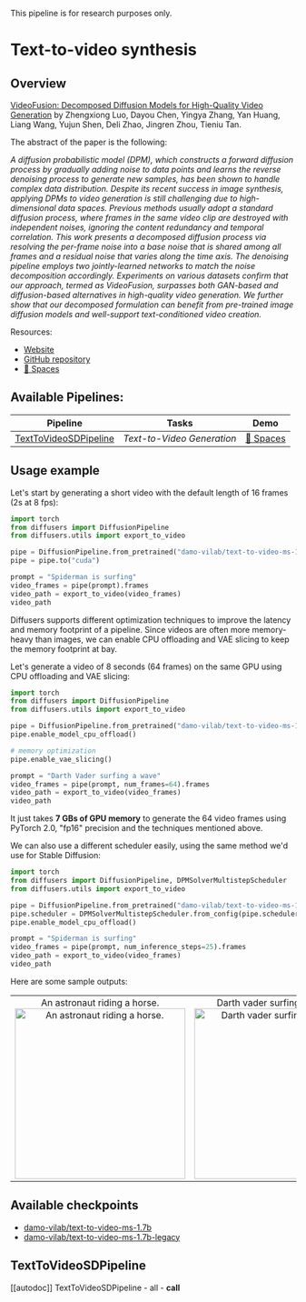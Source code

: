 <!--Copyright 2023 The HuggingFace Team. All rights reserved.

Licensed under the Apache License, Version 2.0 (the "License"); you may not use this file except in compliance with
the License. You may obtain a copy of the License at

http://www.apache.org/licenses/LICENSE-2.0

Unless required by applicable law or agreed to in writing, software distributed under the License is distributed on
an "AS IS" BASIS, WITHOUT WARRANTIES OR CONDITIONS OF ANY KIND, either express or implied. See the License for the
specific language governing permissions and limitations under the License.
-->

<Tip warning={true}>

This pipeline is for research purposes only. 

</Tip>

# Text-to-video synthesis

## Overview

[VideoFusion: Decomposed Diffusion Models for High-Quality Video Generation](https://arxiv.org/abs/2303.08320) by Zhengxiong Luo, Dayou Chen, Yingya Zhang, Yan Huang, Liang Wang, Yujun Shen, Deli Zhao, Jingren Zhou, Tieniu Tan.

The abstract of the paper is the following:

*A diffusion probabilistic model (DPM), which constructs a forward diffusion process by gradually adding noise to data points and learns the reverse denoising process to generate new samples, has been shown to handle complex data distribution. Despite its recent success in image synthesis, applying DPMs to video generation is still challenging due to high-dimensional data spaces. Previous methods usually adopt a standard diffusion process, where frames in the same video clip are destroyed with independent noises, ignoring the content redundancy and temporal correlation. This work presents a decomposed diffusion process via resolving the per-frame noise into a base noise that is shared among all frames and a residual noise that varies along the time axis. The denoising pipeline employs two jointly-learned networks to match the noise decomposition accordingly. Experiments on various datasets confirm that our approach, termed as VideoFusion, surpasses both GAN-based and diffusion-based alternatives in high-quality video generation. We further show that our decomposed formulation can benefit from pre-trained image diffusion models and well-support text-conditioned video creation.*

Resources:

* [Website](https://modelscope.cn/models/damo/text-to-video-synthesis/summary)
* [GitHub repository](https://github.com/modelscope/modelscope/)
* [🤗 Spaces](https://huggingface.co/spaces/damo-vilab/modelscope-text-to-video-synthesis)

## Available Pipelines:

| Pipeline | Tasks | Demo
|---|---|:---:|
| [TextToVideoSDPipeline](https://github.com/huggingface/diffusers/blob/main/src/diffusers/pipelines/text_to_video_synthesis/pipeline_text_to_video_synth.py) | *Text-to-Video Generation* | [🤗 Spaces](https://huggingface.co/spaces/damo-vilab/modelscope-text-to-video-synthesis)

## Usage example 

Let's start by generating a short video with the default length of 16 frames (2s at 8 fps):

```python 
import torch
from diffusers import DiffusionPipeline
from diffusers.utils import export_to_video

pipe = DiffusionPipeline.from_pretrained("damo-vilab/text-to-video-ms-1.7b", torch_dtype=torch.float16, variant="fp16")
pipe = pipe.to("cuda")

prompt = "Spiderman is surfing"
video_frames = pipe(prompt).frames
video_path = export_to_video(video_frames)
video_path
```

Diffusers supports different optimization techniques to improve the latency
and memory footprint of a pipeline. Since videos are often more memory-heavy than images,
we can enable CPU offloading and VAE slicing to keep the memory footprint at bay.

Let's generate a video of 8 seconds (64 frames) on the same GPU using CPU offloading and VAE slicing:

```python
import torch
from diffusers import DiffusionPipeline
from diffusers.utils import export_to_video

pipe = DiffusionPipeline.from_pretrained("damo-vilab/text-to-video-ms-1.7b", torch_dtype=torch.float16, variant="fp16")
pipe.enable_model_cpu_offload()

# memory optimization
pipe.enable_vae_slicing()

prompt = "Darth Vader surfing a wave"
video_frames = pipe(prompt, num_frames=64).frames
video_path = export_to_video(video_frames)
video_path
```

It just takes **7 GBs of GPU memory** to generate the 64 video frames using PyTorch 2.0, "fp16" precision and the techniques mentioned above.

We can also use a different scheduler easily, using the same method we'd use for Stable Diffusion:

```python
import torch
from diffusers import DiffusionPipeline, DPMSolverMultistepScheduler
from diffusers.utils import export_to_video

pipe = DiffusionPipeline.from_pretrained("damo-vilab/text-to-video-ms-1.7b", torch_dtype=torch.float16, variant="fp16")
pipe.scheduler = DPMSolverMultistepScheduler.from_config(pipe.scheduler.config)
pipe.enable_model_cpu_offload()

prompt = "Spiderman is surfing"
video_frames = pipe(prompt, num_inference_steps=25).frames
video_path = export_to_video(video_frames)
video_path
```

Here are some sample outputs: 

<table>
    <tr>
        <td><center>
        An astronaut riding a horse.
        <br>
        <img src="https://huggingface.co/datasets/huggingface/documentation-images/resolve/main/diffusers/astr.gif"
            alt="An astronaut riding a horse."
            style="width: 300px;" />
        </center></td>
        <td ><center>
        Darth vader surfing in waves.
        <br>
        <img src="https://huggingface.co/datasets/huggingface/documentation-images/resolve/main/diffusers/vader.gif"
            alt="Darth vader surfing in waves."
            style="width: 300px;" />
        </center></td>
    </tr>
</table>

## Available checkpoints 

* [damo-vilab/text-to-video-ms-1.7b](https://huggingface.co/damo-vilab/text-to-video-ms-1.7b/)
* [damo-vilab/text-to-video-ms-1.7b-legacy](https://huggingface.co/damo-vilab/text-to-video-ms-1.7b-legacy)

## TextToVideoSDPipeline
[[autodoc]] TextToVideoSDPipeline
	- all
	- __call__
